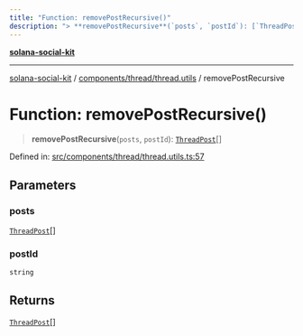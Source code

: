```yaml
---
title: "Function: removePostRecursive()"
description: "> **removePostRecursive**(`posts`, `postId`): [`ThreadPost`](../../thread.types/interfaces/ThreadPost.md)[]"
---
```


[**solana-social-kit**](../../../../README.mdx)

***

[solana-social-kit](../../../../README.mdx) / [components/thread/thread.utils](../README.mdx) / removePostRecursive

# Function: removePostRecursive()

> **removePostRecursive**(`posts`, `postId`): [`ThreadPost`](../../thread.types/interfaces/ThreadPost.mdx)[]

Defined in: [src/components/thread/thread.utils.ts:57](https://github.com/SendArcade/solana-social-starter/blob/03568260ca96ed63f77049843c721de1cb011893/src/components/thread/thread.utils.ts#L57)

## Parameters

### posts

[`ThreadPost`](../../thread.types/interfaces/ThreadPost.mdx)[]

### postId

`string`

## Returns

[`ThreadPost`](../../thread.types/interfaces/ThreadPost.mdx)[]
